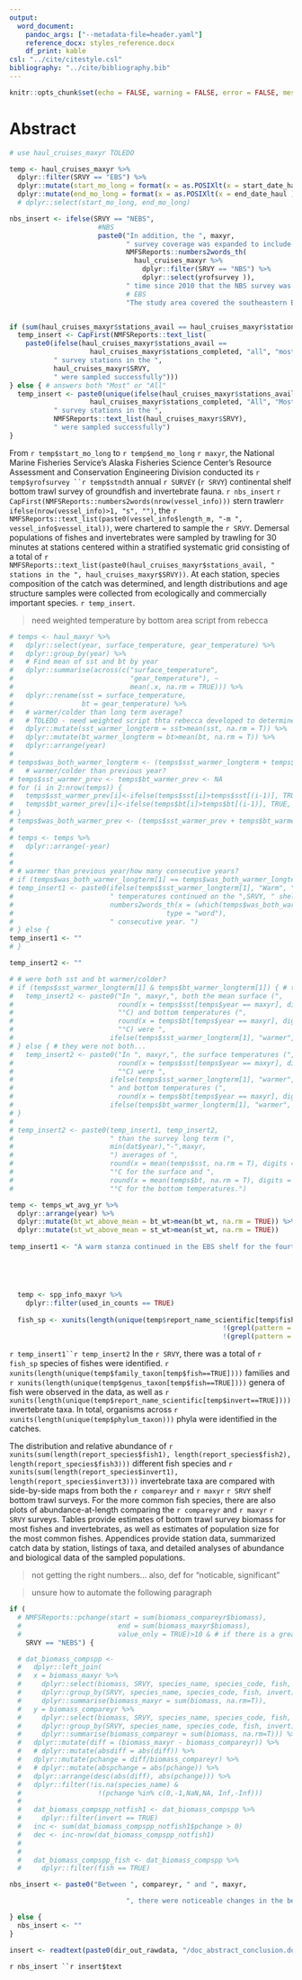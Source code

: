 ```yaml
---
output:
  word_document:
    pandoc_args: ["--metadata-file=header.yaml"]
    reference_docx: styles_reference.docx
    df_print: kable
csl: "../cite/citestyle.csl"
bibliography: "../cite/bibliography.bib"
---
```


```r
knitr::opts_chunk$set(echo = FALSE, warning = FALSE, error = FALSE, message = FALSE)
```

# Abstract

```r
# use haul_cruises_maxyr TOLEDO 

temp <- haul_cruises_maxyr %>%
  dplyr::filter(SRVY == "EBS") %>% 
  dplyr::mutate(start_mo_long = format(x = as.POSIXlt(x = start_date_haul ), format="%B")) %>%
  dplyr::mutate(end_mo_long = format(x = as.POSIXlt(x = end_date_haul ), format="%B")) #%>%
  # dplyr::select(start_mo_long, end_mo_long)

nbs_insert <- ifelse(SRVY == "NEBS", 
                      #NBS
                      paste0("In addition, the ", maxyr, 
                             " survey coverage was expanded to include the northern Bering Sea (NBS). This is only the ", 
                             NMFSReports::numbers2words_th(
                               haul_cruises_maxyr %>% 
                                 dplyr::filter(SRVY == "NBS") %>%
                                 dplyr::select(yrofsurvey )),
                             " time since 2010 that the NBS survey was done. The expanded study area covered the entire Bering Sea continental shelf (hereafter referred to as the “NEBS”) from 20 to 200 m bottom depth to the U.S.-Russia Maritime Boundary between the Alaska Peninsula and the Bering Strait, including Norton Sound."), 
                             # EBS
                             "The study area covered the southeastern Bering Sea continental shelf from 20 to 200 m bottom depth to the U.S.-Russia Maritime Boundary between the Alaska Peninsula and to approximately the latitude of St. Matthew Island (60° 50' N).")


if (sum(haul_cruises_maxyr$stations_avail == haul_cruises_maxyr$stations_completed) == 1) { # diff answers or only 1 srvy
  temp_insert <- CapFirst(NMFSReports::text_list(
    paste0(ifelse(haul_cruises_maxyr$stations_avail ==
                    haul_cruises_maxyr$stations_completed, "all", "most"), 
           " survey stations in the ", 
           haul_cruises_maxyr$SRVY, 
           " were sampled successfully")))
} else { # answers both "Most" or "All"
  temp_insert <- paste0(unique(ifelse(haul_cruises_maxyr$stations_avail ==
                    haul_cruises_maxyr$stations_completed, "All", "Most")), 
           " survey stations in the ",
           NMFSReports::text_list(haul_cruises_maxyr$SRVY), 
           " were sampled successfully")
} 
```

From `r temp$start_mo_long` to `r temp$end_mo_long` `r maxyr`, the National Marine Fisheries Service’s Alaska Fisheries Science Center’s Resource Assessment and Conservation Engineering Division conducted its `r temp$yrofsurvey ``r temp$stndth ` annual `r SURVEY ` (`r SRVY `) continental shelf bottom trawl survey of groundfish and invertebrate fauna. `r nbs_insert` `r CapFirst(NMFSReports::numbers2words(nrow(vessel_info)))` stern trawler`r ifelse(nrow(vessel_info)>1, "s", "")`, the `r NMFSReports::text_list(paste0(vessel_info$length_m, "-m ",  vessel_info$vessel_ital)) `, were chartered to sample the `r SRVY `. Demersal populations of fishes and invertebrates were sampled by trawling for 30 minutes at stations centered within a stratified systematic grid consisting of a total of `r NMFSReports::text_list(paste0(haul_cruises_maxyr$stations_avail, " stations in the ", haul_cruises_maxyr$SRVY))`. At each station, species composition of the catch was determined, and length distributions and age structure samples were collected from ecologically and commercially important species. `r temp_insert `. 

> need weighted temperature by bottom area script from rebecca

```r
# temps <- haul_maxyr %>% 
#   dplyr::select(year, surface_temperature, gear_temperature) %>%
#   dplyr::group_by(year) %>%
#   # Find mean of sst and bt by year
#   dplyr::summarise(across(c("surface_temperature", 
#                             "gear_temperature"), ~ 
#                             mean(.x, na.rm = TRUE))) %>% 
#   dplyr::rename(sst = surface_temperature, 
#                 bt = gear_temperature) %>% 
#   # warmer/colder than long term average?
#   # TOLEDO - need weighted script thta rebecca developed to determine warm and cold years
#   dplyr::mutate(sst_warmer_longterm = sst>mean(sst, na.rm = T)) %>% 
#   dplyr::mutate(bt_warmer_longterm = bt>mean(bt, na.rm = T)) %>%
#   dplyr::arrange(year) 
# 
# temps$was_both_warmer_longterm <- (temps$sst_warmer_longterm + temps$bt_warmer_longterm)==2
#   # warmer/colder than previous year?
# temps$sst_warmer_prev <- temps$bt_warmer_prev <- NA
# for (i in 2:nrow(temps)) {
#   temps$sst_warmer_prev[i]<-ifelse(temps$sst[i]>temps$sst[(i-1)], TRUE, FALSE)
#   temps$bt_warmer_prev[i]<-ifelse(temps$bt[i]>temps$bt[(i-1)], TRUE, FALSE)
# }
# temps$was_both_warmer_prev <- (temps$sst_warmer_prev + temps$bt_warmer_prev)==2
# 
# temps <- temps %>%
#   dplyr::arrange(-year)
# 
# 
# # warmer than previous year/how many consecutive years?
# if (temps$was_both_warmer_longterm[1] == temps$was_both_warmer_longterm[2]) {
# temp_insert1 <- paste0(ifelse(temps$sst_warmer_longterm[1], "Warm", "Cold"), 
#                        " temperatures continued on the ",SRVY, " shelf for the ", 
#                        numbers2words_th(x = (which(temps$was_both_warmer_longterm %in% FALSE)[1]-1), 
#                                      type = "word"), 
#                        " consecutive year. ")
# } else {
temp_insert1 <- ""
# }

temp_insert2 <- ""

# # were both sst and bt warmer/colder?
# if (temps$sst_warmer_longterm[1] & temps$bt_warmer_longterm[1]) { # they were both...
#   temp_insert2 <- paste0("In ", maxyr,", both the mean surface (",
#                          round(x = temps$sst[temps$year == maxyr], digits = 1),
#                          "°C) and bottom temperatures (",
#                          round(x = temps$bt[temps$year == maxyr], digits = 1),
#                          "°C) were ",
#                        ifelse(temps$sst_warmer_longterm[1], "warmer", "colder"))
# } else { # they were not both...
#   temp_insert2 <- paste0("In ", maxyr,", the surface temperatures (",
#                          round(x = temps$sst[temps$year == maxyr], digits = 1),
#                          "°C) were ",
#                        ifelse(temps$sst_warmer_longterm[1], "warmer", "colder"), 
#                        " and bottom temperatures (",
#                          round(x = temps$bt[temps$year == maxyr], digits = 1),"°C) were ", 
#                        ifelse(temps$bt_warmer_longterm[1], "warmer", "colder"))
# }
# 
# temp_insert2 <- paste0(temp_insert1, temp_insert2, 
#                        " than the survey long term (",
#                        min(dat$year),"-",maxyr,
#                        ") averages of ",
#                        round(x = mean(temps$sst, na.rm = T), digits = 1),
#                        "°C for the surface and ",
#                        round(x = mean(temps$bt, na.rm = T), digits = 1),
#                        "°C for the bottom temperatures.")

temp <- temps_wt_avg_yr %>% 
  dplyr::arrange(year) %>%
  dplyr::mutate(bt_wt_above_mean = bt_wt>mean(bt_wt, na.rm = TRUE)) %>% 
  dplyr::mutate(st_wt_above_mean = st_wt>mean(st_wt, na.rm = TRUE))
  
temp_insert1 <- "A warm stanza continued in the EBS shelf for the fourth consecutive year. Both the mean surface (7.8° C) and bottom (2.8° C) water temperatures were above long-term (1982-2016) averages of 6.5° C for the surface and 2.5° C for the bottom."





  temp <- spp_info_maxyr %>% 
    dplyr::filter(used_in_counts == TRUE) 
  
  fish_sp <- xunits(length(unique(temp$report_name_scientific[temp$fish==TRUE & 
                                                     !(grepl(pattern = " sp.", x = temp$report_name_scientific, fixed = T)) & 
                                                     !(grepl(pattern = " unid.", x = temp$report_name_scientific, fixed = T))])))

```

`r temp_insert1``r temp_insert2` In the `r SRVY`, there was a total of `r fish_sp ` species of fishes were identified. `r xunits(length(unique(temp$family_taxon[temp$fish==TRUE])))` families and `r xunits(length(unique(temp$genus_taxon[temp$fish==TRUE])))` genera of fish were observed in the data, as well as `r xunits(length(unique(temp$report_name_scientific[temp$invert==TRUE])))` invertebrate taxa. In total, organisms across `r xunits(length(unique(temp$phylum_taxon)))` phyla were identified in the catches.

The distribution and relative abundance of `r xunits(sum(length(report_species$fish1), length(report_species$fish2), length(report_species$fish3)))` different fish species and `r xunits(sum(length(report_species$invert1), length(report_species$invert3)))` invertebrate taxa are compared with side-by-side maps from both the `r compareyr ` and `r maxyr` `r SRVY` shelf bottom trawl surveys. For the more common fish species, there are also plots of abundance-at-length comparing the `r compareyr ` and `r maxyr` `r SRVY` surveys. Tables provide estimates of bottom trawl survey biomass for most fishes and invertebrates, as well as estimates of population size for the most common fishes. Appendices provide station data, summarized catch data by station, listings of taxa, and detailed analyses of abundance and biological data of the sampled populations. 


> not getting the right numbers... also, def for "noticable, significant"

> unsure how to automate the following paragraph


```r

if (
  # NMFSReports::pchange(start = sum(biomass_compareyr$biomass),
  #                        end = sum(biomass_maxyr$biomass),
  #                        value_only = TRUE)>10 & # if there is a greater than X% difference
    SRVY == "NEBS") {

  # dat_biomass_compspp <- 
  #   dplyr::left_join(
  #   x = biomass_maxyr %>%
  #     dplyr::select(biomass, SRVY, species_name, species_code, fish, invert) %>%
  #     dplyr::group_by(SRVY, species_name, species_code, fish, invert) %>%
  #     dplyr::summarise(biomass_maxyr = sum(biomass, na.rm=T)),
  #   y = biomass_compareyr %>%
  #     dplyr::select(biomass, SRVY, species_name, species_code, fish, invert) %>%
  #     dplyr::group_by(SRVY, species_name, species_code, fish, invert) %>%
  #     dplyr::summarise(biomass_compareyr = sum(biomass, na.rm=T))) %>%
  #   dplyr::mutate(diff = (biomass_maxyr - biomass_compareyr)) %>%
  #   # dplyr::mutate(absdiff = abs(diff)) %>%
  #   dplyr::mutate(pchange = diff/biomass_compareyr) %>%
  #   # dplyr::mutate(abspchange = abs(pchange)) %>%
  #   dplyr::arrange(desc(abs(diff), abs(pchange))) %>%
  #   dplyr::filter(!is.na(species_name) &
  #                   !(pchange %in% c(0,-1,NaN,NA, Inf,-Inf)))
  # 
  #   dat_biomass_compspp_notfish1 <- dat_biomass_compspp %>%
  #     dplyr::filter(invert == TRUE)
  #   inc <- sum(dat_biomass_compspp_notfish1$pchange > 0)
  #   dec <- inc-nrow(dat_biomass_compspp_notfish1)
  # 
  # 
  #   dat_biomass_compspp_fish <- dat_biomass_compspp %>%
  #     dplyr::filter(fish == TRUE)

nbs_insert <- paste0("Between ", compareyr, " and ", maxyr,

                             ", there were noticeable changes in the benthic community of the NBS. Total CPUE values for many of the animals in the NBS shifted from being low in ", compareyr, " to being much higher in ", maxyr, " The total estimated animal biomass in the NBS increased from ", xunits(sum(biomass_compareyr$biomass[biomass_compareyr$SRVY == "NBS"])) ," t in ", compareyr, " to ", xunits(sum(biomass_maxyr$biomass[biomass_maxyr$SRVY == "NBS"]))," t in ", maxyr, " driven primarily by increases in walleye pollock and Pacific cod. ")

} else {
  nbs_insert <- ""
}

insert <- readtext(paste0(dir_out_rawdata, "/doc_abstract_conclusion.docx"))

```

`r nbs_insert ``r insert$text`



